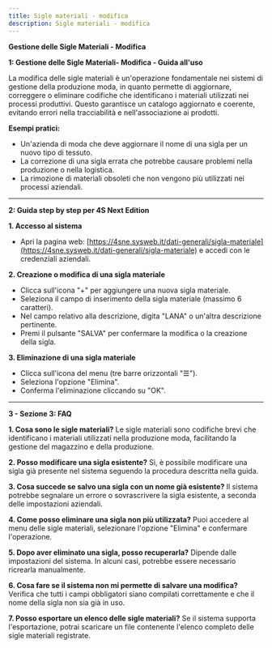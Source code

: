 ```yaml
---
title: Sigle materiali - modifica
description: Sigle materiali - modifica
---
```


**Gestione delle Sigle Materiali - Modifica**

&#x20;**1: Gestione delle Sigle Materiali- Modifica - Guida all'uso**

La modifica delle sigle materiali è un'operazione fondamentale nei sistemi di gestione della produzione moda, in quanto permette di aggiornare, correggere o eliminare codifiche che identificano i materiali utilizzati nei processi produttivi. Questo garantisce un catalogo aggiornato e coerente, evitando errori nella tracciabilità e nell'associazione ai prodotti.

**Esempi pratici:**

* Un'azienda di moda che deve aggiornare il nome di una sigla per un nuovo tipo di tessuto.
* La correzione di una sigla errata che potrebbe causare problemi nella produzione o nella logistica.
* La rimozione di materiali obsoleti che non vengono più utilizzati nei processi aziendali.

***

&#x20;**2: Guida step by step per 4S Next Edition**

**1. Accesso al sistema**

* Apri la pagina web: [https://4sne.sysweb.it/dati-generali/sigla-materiale](https://4sne.sysweb.it/dati-generali/sigla-materiale) e accedi con le credenziali aziendali.

**2. Creazione o modifica di una sigla materiale**

* Clicca sull'icona "+" per aggiungere una nuova sigla materiale.
* Seleziona il campo di inserimento della sigla materiale (massimo 6 caratteri).
* Nel campo relativo alla descrizione, digita "LANA" o un'altra descrizione pertinente.
* Premi il pulsante "SALVA" per confermare la modifica o la creazione della sigla.

**3. Eliminazione di una sigla materiale**

* Clicca sull'icona del menu (tre barre orizzontali "☰").
* Seleziona l'opzione "Elimina".
* Conferma l'eliminazione cliccando su "OK".

***

**3 - Sezione 3: FAQ**

**1. Cosa sono le sigle materiali?**
Le sigle materiali sono codifiche brevi che identificano i materiali utilizzati nella produzione moda, facilitando la gestione del magazzino e della produzione.

**2. Posso modificare una sigla esistente?**
Sì, è possibile modificare una sigla già presente nel sistema seguendo la procedura descritta nella guida.

**3. Cosa succede se salvo una sigla con un nome già esistente?**
Il sistema potrebbe segnalare un errore o sovrascrivere la sigla esistente, a seconda delle impostazioni aziendali.

**4. Come posso eliminare una sigla non più utilizzata?**
Puoi accedere al menu delle sigle materiali, selezionare l'opzione "Elimina" e confermare l'operazione.

**5. Dopo aver eliminato una sigla, posso recuperarla?**
Dipende dalle impostazioni del sistema. In alcuni casi, potrebbe essere necessario ricrearla manualmente.

**6. Cosa fare se il sistema non mi permette di salvare una modifica?**
Verifica che tutti i campi obbligatori siano compilati correttamente e che il nome della sigla non sia già in uso.

**7. Posso esportare un elenco delle sigle materiali?**
Se il sistema supporta l'esportazione, potrai scaricare un file contenente l'elenco completo delle sigle materiali registrate.